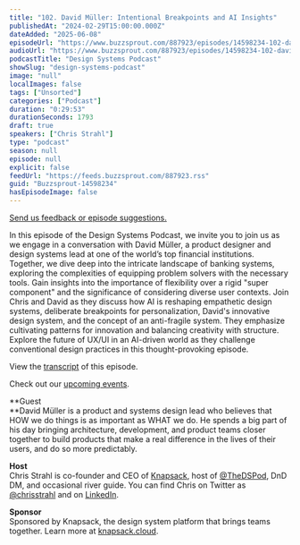 ```yaml
---
title: "102. David Müller: Intentional Breakpoints and AI Insights"
publishedAt: "2024-02-29T15:00:00.000Z"
dateAdded: "2025-06-08"
episodeUrl: "https://www.buzzsprout.com/887923/episodes/14598234-102-david-muller-intentional-breakpoints-and-ai-insights.mp3"
audioUrl: "https://www.buzzsprout.com/887923/episodes/14598234-102-david-muller-intentional-breakpoints-and-ai-insights.mp3"
podcastTitle: "Design Systems Podcast"
showSlug: "design-systems-podcast"
image: "null"
localImages: false
tags: ["Unsorted"]
categories: ["Podcast"]
duration: "0:29:53"
durationSeconds: 1793
draft: true
speakers: ["Chris Strahl"]
type: "podcast"
season: null
episode: null
explicit: false
feedUrl: "https://feeds.buzzsprout.com/887923.rss"
guid: "Buzzsprout-14598234"
hasEpisodeImage: false
---
```

[Send us feedback or episode suggestions.](https://www.buzzsprout.com/twilio/text_messages/887923/open_sms)

In this episode of the Design Systems Podcast, we invite you to join us as we engage in a conversation with David Müller, a product designer and design systems lead at one of the world’s top financial institutions. Together, we dive deep into the intricate landscape of banking systems, exploring the complexities of equipping problem solvers with the necessary tools. Gain insights into the importance of flexibility over a rigid "super component" and the significance of considering diverse user contexts. Join Chris and David as they discuss how AI is reshaping empathetic design systems, deliberate breakpoints for personalization, David's innovative design system, and the concept of an anti-fragile system. They emphasize cultivating patterns for innovation and balancing creativity with structure. Explore the future of UX/UI in an AI-driven world as they challenge conventional design practices in this thought-provoking episode.

View the [transcript](https://docs.google.com/document/d/1pOjBva8YNSfxkQr4CMjuy6NTb1Pov-Ws03Gf7jy0QeU/edit?usp=sharing) of this episode.

Check out our [upcoming events](https://www.knapsack.cloud/events).

**Guest  
**David Müller is a product and systems design lead who believes that HOW we do things is as important as WHAT we do. He spends a big part of his day bringing architecture, development, and product teams closer together to build products that make a real difference in the lives of their users, and do so more predictably.

**Host**  
Chris Strahl is co-founder and CEO of [Knapsack](https://www.knapsack.cloud/), host of [@TheDSPod](https://twitter.com/thedspod), DnD DM, and occasional river guide. You can find Chris on Twitter as [@chrisstrahl](https://twitter.com/chrisstrahl) and on [LinkedIn](https://www.linkedin.com/in/chrisstrahl/).  
  
**Sponsor**  
Sponsored by Knapsack, the design system platform that brings teams together. Learn more at [knapsack.cloud](https://www.knapsack.cloud/?utm_source=podcast).
